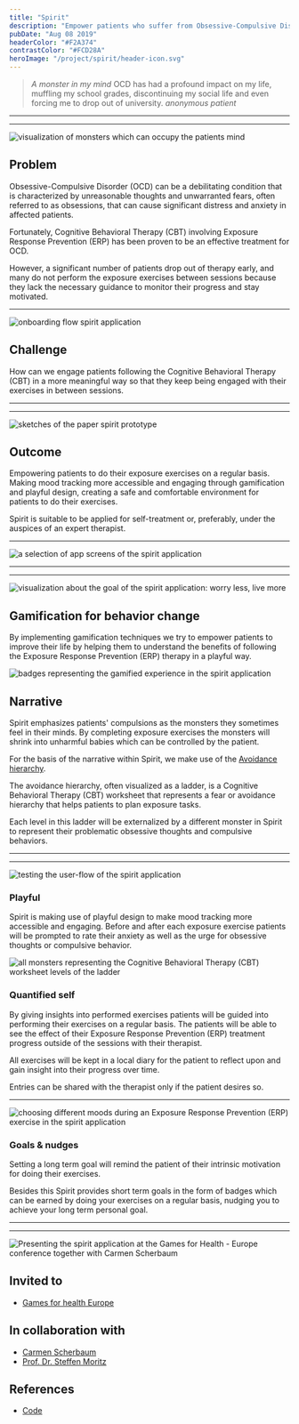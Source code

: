 ```yaml
---
title: "Spirit"
description: "Empower patients who suffer from Obsessive-Compulsive Disorder (OCD)"
pubDate: "Aug 08 2019"
headerColor: "#F2A374"
contrastColor: "#FCD28A"
heroImage: "/project/spirit/header-icon.svg"
---
```


> _A monster in my mind_ OCD has had a profound impact on my life, muffling my school grades, discontinuing my social life and even forcing me to drop out of university.
> <cite>anonymous patient</cite>

---
---
![visualization of monsters which can occupy the patients mind](/project/spirit/monsters.png)

## Problem
Obsessive-Compulsive Disorder (OCD) can be a debilitating condition that is characterized by unreasonable thoughts and unwarranted fears, often referred to as obsessions, that can cause significant distress and anxiety in affected patients.

Fortunately, Cognitive Behavioral Therapy (CBT) involving Exposure Response Prevention (ERP) has been proven to be an effective treatment for OCD.

However, a significant number of patients drop out of therapy early, and many do not perform the exposure exercises between sessions because they lack the necessary guidance to monitor their progress and stay motivated.

---
![onboarding flow spirit application](/project/spirit/intro.png)

## Challenge
How can we engage patients following the Cognitive Behavioral Therapy (CBT) in a more meaningful way so that they keep being engaged with their exercises in between sessions.

---
---
![sketches of the paper spirit prototype](/project/spirit/sketch.png)

## Outcome
Empowering patients to do their exposure exercises on a regular basis. Making mood tracking more accessible and engaging through gamification and playful design, creating a safe and comfortable environment for patients to do their exercises.

Spirit is suitable to be applied for self-treatment or, preferably, under the auspices of an expert therapist.

---
![a selection of app screens of the spirit application](/project/spirit/screens.png)

---
---
![visualization about the goal of the spirit application: worry less, live more](/project/spirit/worry_less_live_more.png)

## Gamification for behavior change

By implementing gamification techniques we try to empower patients to improve their life by helping them to understand the benefits of following the Exposure Response Prevention (ERP) therapy in a playful way.

![badges representing the gamified experience in the spirit application](/project/spirit/badges.png "Some badge designs")

## Narrative
Spirit emphasizes patients' compulsions as the monsters they sometimes feel in their minds. By completing exposure exercises the monsters will shrink into unharmful babies which can be controlled by the patient.

For the basis of the narrative within Spirit, we make use of the [Avoidance hierarchy](https://www.psychologytools.com/resource/avoidance-hierarchy).

The avoidance hierarchy, often visualized as a ladder, is a Cognitive Behavioral Therapy (CBT) worksheet that represents a fear or avoidance hierarchy that helps patients to plan exposure tasks.

Each level in this ladder will be externalized by a different monster in Spirit to represent their problematic obsessive thoughts and compulsive behaviors.

---
---
![testing the user-flow of the spirit application](/project/spirit/user_flow.png)

### Playful
Spirit is making use of playful design to make mood tracking more accessible and engaging. Before and after each exposure exercise patients will be prompted to rate their anxiety as well as the urge for obsessive thoughts or compulsive behavior.

![all monsters representing the Cognitive Behavioral Therapy (CBT) worksheet levels of the ladder](/project/spirit/monsters_grouped.png "Monsters representing the Cognitive Behavioral Therapy (CBT) worksheet ladder")

### Quantified self
By giving insights into performed exercises patients will be guided into performing their exercises on a regular basis. The patients will be able to see the effect of their Exposure Response Prevention (ERP) treatment progress outside of the sessions with their therapist.

All exercises will be kept in a local diary for the patient to reflect upon and gain insight into their progress over time. 

Entries can be shared with the therapist only if the patient desires so.

---
![choosing different moods during an Exposure Response Prevention (ERP) exercise in the spirit application](/project/spirit/fear_levels.png)

### Goals & nudges
Setting a long term goal will remind the patient of their intrinsic motivation for doing their exercises.

Besides this Spirit provides short term goals in the form of badges which can be earned by doing your exercises on a regular basis, nudging you to achieve your long term personal goal.

---
---
![Presenting the spirit application at the Games for Health - Europe conference together with Carmen Scherbaum](/project/spirit/games_for_health.png "Presenting Spirit at the Games for Health conference")

## Invited to
- [Games for health Europe](https://web.archive.org/web/20220526214733/https://www.gamesforhealtheurope.org/speaker/sander-boer)

## In collaboration with
- [Carmen Scherbaum](https://carmenscherbaum.myportfolio.com)
- [Prof. Dr. Steffen Moritz](https://clinical-neuropsychology.de/steffen-moritz)

## References
- [Code](https://github.com/xiduzo/ocdTreatmentApp)